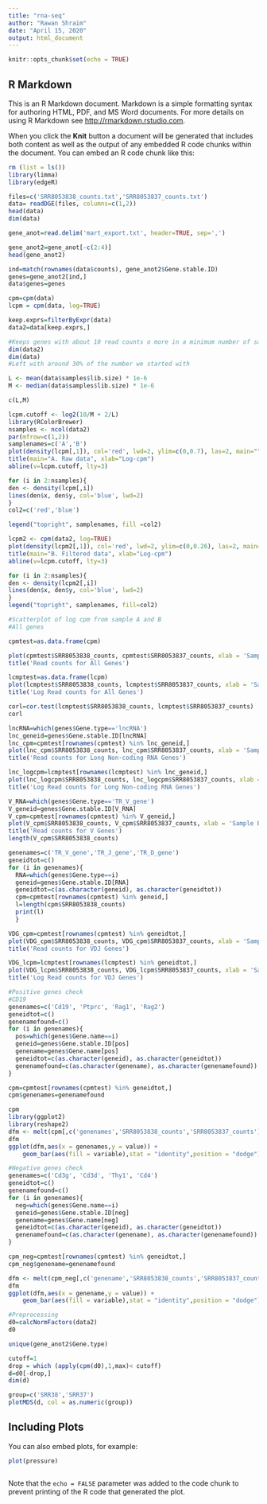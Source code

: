 ---
title: "rna-seq"
author: "Rawan Shraim"
date: "April 15, 2020"
output: html_document
---

```{r setup, include=FALSE}
knitr::opts_chunk$set(echo = TRUE)
```

## R Markdown

This is an R Markdown document. Markdown is a simple formatting syntax for authoring HTML, PDF, and MS Word documents. For more details on using R Markdown see <http://rmarkdown.rstudio.com>.

When you click the **Knit** button a document will be generated that includes both content as well as the output of any embedded R code chunks within the document. You can embed an R code chunk like this:

```{r}
rm (list = ls())
library(limma)
library(edgeR)
```

```{r}
files=c('SRR8053838_counts.txt','SRR8053837_counts.txt')
data= readDGE(files, columns=c(1,2))
head(data)
dim(data)
```

```{r}
gene_anot=read.delim('mart_export.txt', header=TRUE, sep=',')
```

```{r}
gene_anot2=gene_anot[-c(2:4)]
head(gene_anot2)
```

```{r}
ind=match(rownames(data$counts), gene_anot2$Gene.stable.ID)
genes=gene_anot2[ind,]
data$genes=genes

```

```{r}
cpm=cpm(data)
lcpm = cpm(data, log=TRUE)

keep.exprs=filterByExpr(data)
data2=data[keep.exprs,]

#Keeps genes with about 10 read counts o more in a minimum number of sampeles 
dim(data2)
dim(data)
#Left with around 30% of the number we started with 
```

```{r}
L <- mean(data$samples$lib.size) * 1e-6
M <- median(data$samples$lib.size) * 1e-6

c(L,M)
```
```{r}
lcpm.cutoff <- log2(10/M + 2/L)
library(RColorBrewer)
nsamples <- ncol(data2)
par(mfrow=c(1,2))
samplenames=c('A','B')
plot(density(lcpm[,1]), col='red', lwd=2, ylim=c(0,0.7), las=2, main="", xlab="")
title(main="A. Raw data", xlab="Log-cpm")
abline(v=lcpm.cutoff, lty=3)

for (i in 2:nsamples){
den <- density(lcpm[,i])
lines(den$x, den$y, col='blue', lwd=2)
} 
col2=c('red','blue')

legend("topright", samplenames, fill =col2)

lcpm2 <- cpm(data2, log=TRUE)
plot(density(lcpm2[,1]), col='red', lwd=2, ylim=c(0,0.26), las=2, main="", xlab="")
title(main="B. Filtered data", xlab="Log-cpm")
abline(v=lcpm.cutoff, lty=3)

for (i in 2:nsamples){
den <- density(lcpm2[,i])
lines(den$x, den$y, col='blue', lwd=2)
} 
legend("topright", samplenames, fill=col2)

```

```{r}
#Scatterplot of log cpm from sample A and B 
#All genes 

cpmtest=as.data.frame(cpm)

plot(cpmtest$SRR8053838_counts, cpmtest$SRR8053837_counts, xlab = 'Sample B counts (cpm)', ylab='Sample A counts (cpm)')
title('Read counts for All Genes')

```

```{r}
lcmptest=as.data.frame(lcpm)
plot(lcmptest$SRR8053838_counts, lcmptest$SRR8053837_counts, xlab = 'Sample B counts (log cpm)', ylab='Sample A counts (log cpm)')
title('Log Read counts for All Genes')
```

```{r}
corl=cor.test(lcmptest$SRR8053838_counts, lcmptest$SRR8053837_counts)
corl
```
```{r}
lncRNA=which(genes$Gene.type=='lncRNA')
lnc_geneid=genes$Gene.stable.ID[lncRNA]
lnc_cpm=cpmtest[rownames(cpmtest) %in% lnc_geneid,]
plot(lnc_cpm$SRR8053838_counts, lnc_cpm$SRR8053837_counts, xlab = 'Sample B counts (cpm)', ylab='Sample A counts (cpm)')
title('Read counts for Long Non-coding RNA Genes')

```

```{r}
lnc_logcpm=lcmptest[rownames(lcmptest) %in% lnc_geneid,]
plot(lnc_logcpm$SRR8053838_counts, lnc_logcpm$SRR8053837_counts, xlab = 'Sample B counts (log cpm)', ylab='Sample A counts (log cpm)')
title('Log Read counts for Long Non-coding RNA Genes')

```

```{r}
V_RNA=which(genes$Gene.type=='TR_V_gene')
V_geneid=genes$Gene.stable.ID[V_RNA]
V_cpm=cpmtest[rownames(cpmtest) %in% V_geneid,]
plot(V_cpm$SRR8053838_counts, V_cpm$SRR8053837_counts, xlab = 'Sample B counts (cpm)', ylab='Sample A counts (cpm)')
title('Read counts for V Genes')
length(V_cpm$SRR8053838_counts)

```

```{r}
genenames=c('TR_V_gene','TR_J_gene','TR_D_gene')
geneidtot=c()
for (i in genenames){
  RNA=which(genes$Gene.type==i)
  geneid=genes$Gene.stable.ID[RNA]
  geneidtot=c(as.character(geneid), as.character(geneidtot))
  cpm=cpmtest[rownames(cpmtest) %in% geneid,]
  l=length(cpm$SRR8053838_counts)
  print(l)
  }


```

```{r}
VDG_cpm=cpmtest[rownames(cpmtest) %in% geneidtot,]
plot(VDG_cpm$SRR8053838_counts, VDG_cpm$SRR8053837_counts, xlab = 'Sample B counts (cpm)', ylab='Sample A counts (cpm)')
title('Read counts for VDJ Genes')

```

```{r}
VDG_lcpm=lcmptest[rownames(lcmptest) %in% geneidtot,]
plot(VDG_lcpm$SRR8053838_counts, VDG_lcpm$SRR8053837_counts, xlab = 'Sample B counts (log cpm)', ylab='Sample A counts (log cpm)')
title('Log Read counts for VDJ Genes')

```

```{r}
#Positive genes check 
#CD19
genenames=c('Cd19', 'Ptprc', 'Rag1', 'Rag2')
geneidtot=c()
genenamefound=c()
for (i in genenames){
  pos=which(genes$Gene.name==i)
  geneid=genes$Gene.stable.ID[pos]
  genename=genes$Gene.name[pos]
  geneidtot=c(as.character(geneid), as.character(geneidtot))
  genenamefound=c(as.character(genename), as.character(genenamefound))
}

cpm=cpmtest[rownames(cpmtest) %in% geneidtot,]
cpm$genenames=genenamefound
```

```{r}
cpm
library(ggplot2)
library(reshape2)
dfm <- melt(cpm[,c('genenames','SRR8053838_counts','SRR8053837_counts')],id.vars = 1)
dfm
ggplot(dfm,aes(x = genenames,y = value)) + 
    geom_bar(aes(fill = variable),stat = "identity",position = "dodge")
```

```{r}
#Negative genes check 
genenames=c('Cd3g', 'Cd3d', 'Thy1', 'Cd4')
geneidtot=c()
genenamefound=c()
for (i in genenames){
  neg=which(genes$Gene.name==i)
  geneid=genes$Gene.stable.ID[neg]
  genename=genes$Gene.name[neg]
  geneidtot=c(as.character(geneid), as.character(geneidtot))
  genenamefound=c(as.character(genename), as.character(genenamefound))
}

cpm_neg=cpmtest[rownames(cpmtest) %in% geneidtot,]
cpm_neg$genename=genenamefound

dfm <- melt(cpm_neg[,c('genename','SRR8053838_counts','SRR8053837_counts')],id.vars = 1)
dfm
ggplot(dfm,aes(x = genename,y = value)) + 
    geom_bar(aes(fill = variable),stat = "identity",position = "dodge") + labs(y='cpm', x='Genes', colour='Samples') + ggtitle('Negative Gene Markers')

```

```{r}
#Preprocessing
d0=calcNormFactors(data2)
d0

unique(gene_anot2$Gene.type)
```

```{r}
cutoff=1
drop = which (apply(cpm(d0),1,max)< cutoff)
d=d0[-drop,]
dim(d)
```

```{r}
group=c('SRR38','SRR37')
plotMDS(d, col = as.numeric(group))

```

## Including Plots

You can also embed plots, for example:

```{r pressure, echo=FALSE}
plot(pressure)
```

```{r}

```

Note that the `echo = FALSE` parameter was added to the code chunk to prevent printing of the R code that generated the plot.
